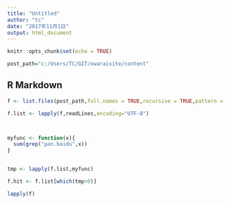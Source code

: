```yaml
---
title: "Untitled"
author: "tc"
date: "2017年11月1日"
output: html_document
---
```


```r
knitr::opts_chunk$set(echo = TRUE)

post_path="c:/Users/TC/GIT/owaraisite/content"
```

## R Markdown

```r
f <- list.files(post_path,full.names = TRUE,recursive = TRUE,pattern = "*.md")

f.list <- lapply(f,readLines,encoding="UTF-8")




```

```r
myfunc <- function(x){
  sum(grep("pan.baidu",x))
}


tmp <- lapply(f.list,myfunc)

f.hit <- f.list[which(tmp>0)]
```

```r
lapply(f)
```

